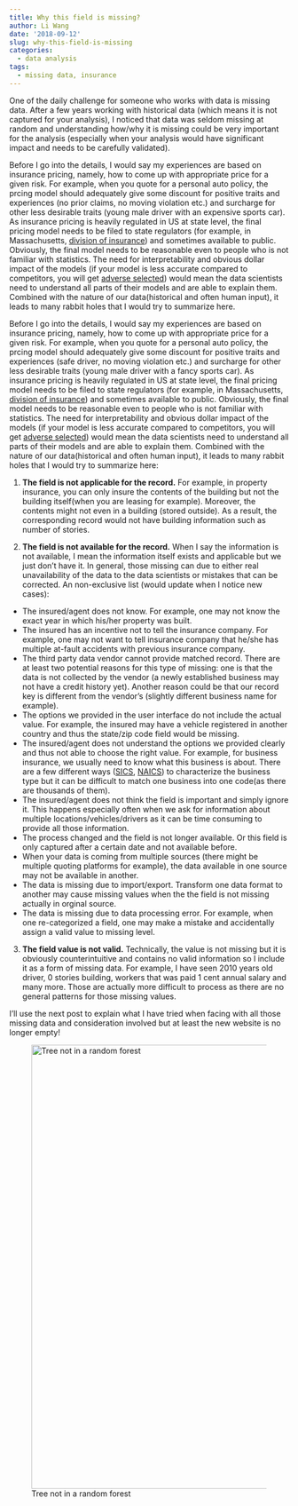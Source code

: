 ```yaml
---
title: Why this field is missing?
author: Li Wang
date: '2018-09-12'
slug: why-this-field-is-missing
categories:
  - data analysis
tags:
  - missing data, insurance
---
```


One of the daily challenge for someone who works with data is missing data. After a few years working with historical data (which means it is not captured for your analysis), I noticed that data was seldom missing at random and understanding how/why it is missing could be very important for the analysis (especially when your analysis would have significant impact and needs to be carefully validated).

Before I go into the details, I would say my experiences are based on insurance pricing, namely, how to come up with appropriate price for a given risk. For example, when you quote for a personal auto policy, the prcing model should adequately give some discount for positive traits and experiences (no prior claims, no moving violation etc.) and surcharge for other less desirable traits (young male driver with an expensive sports car). As insurance pricing is heavily regulated in US at state level, the final pricing model needs to be filed to state regulators (for example, in Massachusetts, [division of insurance](https://www.mass.gov/orgs/division-of-insurance)) and sometimes available to public. Obviously, the final model needs to be reasonable even to people who is not familiar with statistics. The need for interpretability and obvious dollar impact of the models (if your model is less accurate compared to competitors, you will get [adverse selected](https://en.wikipedia.org/wiki/Adverse_selection#Insurance)) would mean the data scientists need to understand all parts of their models and are able to explain them. Combined with the nature of our data(historical and often human input), it leads to many rabbit holes that I would try to summarize here. 

Before I go into the details, I would say my experiences are based on insurance pricing, namely, how to come up with appropriate price for a given risk. For example, when you quote for a personal auto policy, the prcing model should adequately give some discount for positive traits and experiences (safe driver, no moving violation etc.) and surcharge for other less desirable traits (young male driver with a fancy sports car). As insurance pricing is heavily regulated in US at state level, the final pricing model needs to be filed to state regulators (for example, in Massachusetts, [division of insurance](https://www.mass.gov/orgs/division-of-insurance)) and sometimes available to public. Obviously, the final model needs to be reasonable even to people who is not familiar with statistics. The need for interpretability and obvious dollar impact of the models (if your model is less accurate compared to competitors, you will get [adverse selected](https://en.wikipedia.org/wiki/Adverse_selection#Insurance)) would mean the data scientists need to understand all parts of their models and are able to explain them. Combined with the nature of our data(historical and often human input), it leads to many rabbit holes that I would try to summarize here:

1. **The field is not applicable for the record.** For example, in property insurance, you can only insure the contents of the building but not the building itself(when you are leasing for example). Moreover, the contents might not even in a building (stored outside). As a result, the corresponding record would not have building information such as number of stories.

2. **The field is not available for the record.** When I say the information is not available, I mean the information itself exists and applicable but we just don't have it. In general, those missing can due to either real unavailability of the data to the data scientists or mistakes that can be corrected. An non-exclusive list (would update when I notice new cases):
  + The insured/agent does not know. For example, one may not know the exact year in which his/her property was built. 
  + The insured has an incentive not to tell the insurance company. For example, one may not want to tell insurance company that he/she has multiple at-fault accidents with previous insurance company.
  + The third party data vendor cannot provide matched record. There are at least two potential reasons for this type of missing: one is that the data is not collected by the vendor (a newly established business may not have a credit history yet). Another reason could be that our record key is different from the vendor's (slightly different business name for example).
  + The options we provided in the user interface do not include the actual value. For example, the insured may have a vehicle registered in another country and thus the state/zip code field would be missing. 
  + The insured/agent does not understand the options we provided clearly and thus not able to choose the right value. For example, for business insurance, we usually need to know what this business is about. There are a few different ways ([SICS](https://www.osha.gov/pls/imis/sic_manual.html), [NAICS](https://www.census.gov/eos/www/naics/)) to characterize the business type but it can be difficult to match one business into one code(as there are thousands of them).  
  + The insured/agent does not think the field is important and simply ignore it. This happens especially often when we ask for information about multiple locations/vehicles/drivers as it can be time consuming to provide all those information.
  + The process changed and the field is not longer available. Or this field is only captured after a certain date and not available before. 
  + When your data is coming from multiple sources (there might be multiple quoting platforms for example), the data available in one source may not be available in another. 
  + The data is missing due to import/export. Transform one data format to another may cause missing values when the the field is not missing actually in orginal source. 
  + The data is missing due to data processing error. For example, when one re-categorized a field, one may make a mistake and accidentally assign a valid value to missing level.

3. **The field value is not valid.** Technically, the value is not missing but it is obviously counterintuitive and contains no valid information so I include it as a form of missing data. For example, I have seen 2010 years old driver, 0 stories building, workers that was paid 1 cent annual salary and many more. Those are actually more difficult to process as there are no general patterns for those missing values. 

I'll use the next post to explain what I have tried when facing with all those missing data and consideration involved but at least the new website is no longer empty!

![Tree not in a random forest](/post/2018-09-12-why-this-field-is-missing_files/IMG_2008.jpg){width=600px height=800px}








